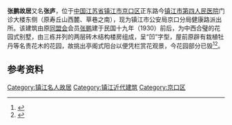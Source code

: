 {{文物保护单位
| 级别 = 市县级
| 省名 = 江苏省
| 市/县名 = 镇江市
| 图片 = [[File:Former_Residence_of_Zhang_Peng_01_2013-04.JPG|260px]]<br><small>张鹏故居南侧，2013年4月</small>
| 名称 = 张鹏故居
| 编号 = 7-12
| 分类 = 近现代重要史迹及代表性建筑
| 时代 = 1930年
| 所在 = 京口区
| 登录 = 2007年8月
}}
'''张鹏故居'''又名'''张庐'''，位于[[中国|中国]][[江苏省|江苏省]][[镇江市|镇江市]][[京口区|京口区]]正东路今[[镇江市第四人民医院|镇江市第四人民医院]]门诊大楼东侧（原寿丘山西麓、草巷之南），现为镇江市公安局京口分局健康路派出所。该建筑由原[[同盟会|同盟会]]会员[[张鹏_(政治人物)|张鹏]]建于民国十九年（1930）前后，为中西合璧的花园式别墅，由三栋并列的两层砖木结构楼房组成，呈“凹”字型，屋前原辟有栽植牡丹等名贵花木的花园，故挑出亭阁式阳台以便凭栏赏花观景，今花园部分已毁<ref>{{cite web|url=http://www.zjszx.gov.cn/doc/2008/11/1512_1.html|title=《民国时期镇江园林概述》|accessdate=2013-06-03|work=杨瑞彬|publisher=镇江市政协|archive-url=https://web.archive.org/web/20160304132752/http://www.zjszx.gov.cn/doc/2008/11/1512_1.html|archive-date=2016-03-04|dead-url=yes}}</ref><ref>{{cite web|url=http://www.jsw.com.cn/site3/zjrb/html/2008-08/18/content_229189.htm|title=《寻访张鹏旧居》|accessdate=2013-06-03|work=华夏|publisher=镇江日报}}{{dead link|date=2018年2月 |bot=InternetArchiveBot |fix-attempted=yes }}</ref>。
==参考资料==
{{reflist|2}}
{{Jiangsu-stub}}
{{DEFAULTSORT:Z}}
{{Commons category|Former Residence of Zhang Peng}}
[[Category:镇江名人故居|Category:镇江名人故居]]
[[Category:镇江近代建筑|Category:镇江近代建筑]]
[[Category:京口区|Category:京口区]]